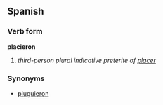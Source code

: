 ==Spanish==
===Verb form===
'''placieron'''

# ''third-person plural indicative preterite of [[placer]]''

===Synonyms===
*[[pluguieron]]
